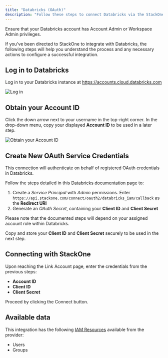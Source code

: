```yaml
---
title: "Databricks (OAuth)"
description: "Follow these steps to connect Databricks via the StackOne Hub successfully."
---
```



<Warning>
  Ensure that your Databricks account has Account Admin or Workspace Admin privileges.
</Warning>

If you've been directed to StackOne to integrate with Databricks, the following steps will help you understand the process and any necessary actions to configure a successful integration.

## Log in to Databricks

Log in to your Databricks instance at https://accounts.cloud.databricks.com

<Frame>
    <img className='rounded-md' style={{ margin: '0 auto', border: '1px solid #efefef' }} alt="Log in" src="/images/databricks/image1.png" />
</Frame>

## Obtain your Account ID

Click the down arrow next to your username in the top-right corner. In the drop-down menu, copy your displayed **Account ID** to be used in a later step.

<Frame>
    <img className='rounded-md' style={{ margin: '0 auto', border: '1px solid #efefef' }} alt="Obtain your Account ID" src="/images/databricks/image2.png" />
</Frame>

## Create New OAuth Service Credentials

This connection will authenticate on behalf of registered OAuth credentials in Databricks.

Follow the steps detailed in this [Databricks documentation page](https://docs.databricks.com/en/dev-tools/auth/oauth-m2m.html#authenticate-access-to-databricks-with-a-service-principal-using-oauth-oauth-m2mn) to:

1. Create a *Service Principal* with *Admin* permissions. Enter `https://api.stackone.com/connect/oauth2/databricks_iam/callback` as the **Redirect URI**
2. Generate an *OAuth Secret*, containing your **Client ID** and **Client Secret** 

Please note that the documented steps will depend on your assigned account role within Databricks.

Copy and store your **Client ID** and **Client Secret** securely to be used in the next step.

## Connecting with StackOne

Upon reaching the Link Account page, enter the credentials from the previous steps:
- **Account ID**
- **Client ID**
- **Client Secret**

Proceed by clicking the Connect button.


<IntegrationFooter />

## Available data

This integration has the following [IAM Resources](https://docs.stackone.com/reference/getting-started-with-your-api) available from the provider:
<ul>
  <li>Users</li>
  <li>Groups</li>
</ul>